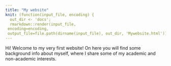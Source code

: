 ```yaml
---
title: "My website"
knit: (function(input_file, encoding) {
  out_dir <- 'docs';
  rmarkdown::render(input_file,
 encoding=encoding,
 output_file=file.path(dirname(input_file), out_dir, 'Mywebsite.html'))})
---
```


Hi! Welcome to my very first website! On here you will find some background info about myself, where I share some of my academic and non-academic interests.